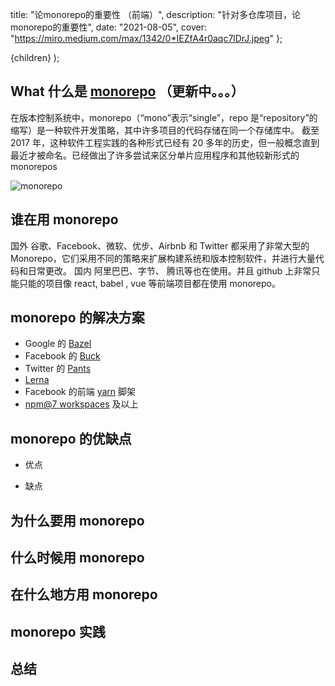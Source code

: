
  title: "论monorepo的重要性 （前端）",
  description: "针对多仓库项目，论monorepo的重要性",
  date: "2021-08-05",
  cover: "https://miro.medium.com/max/1342/0*IEZfA4r0aqc7lDrJ.jpeg"
};

  <MDXContentCom meta={meta}>{children}</MDXContentCom>
);

## What 什么是 [monorepo](https://en.wikipedia.org/wiki/Monorepo) （更新中。。。）

在版本控制系统中，monorepo（“mono”表示“single”，repo 是“repository”的缩写）是一种软件开发策略，其中许多项目的代码存储在同一个存储库中。
截至 2017 年，这种软件工程实践的各种形式已经有 20 多年的历史，但一般概念直到最近才被命名。已经做出了许多尝试来区分单片应用程序和其他较新形式的 monorepos

![monorepo](https://miro.medium.com/max/1342/0*IEZfA4r0aqc7lDrJ.jpeg)

## 谁在用 monorepo

国外 谷歌、Facebook、微软、优步、Airbnb 和 Twitter 都采用了非常大型的 Monorepo，它们采用不同的策略来扩展构建系统和版本控制软件，并进行大量代码和日常更改。
国内 阿里巴巴、字节、 腾讯等也在使用。并且 github 上非常只能只能的项目像 react, babel , vue 等前端项目都在使用 monorepo。

## monorepo 的解决方案

- Google 的 [Bazel](https://bazel.build/)
- Facebook 的 [Buck](https://buck.build/)
- Twitter 的 [Pants](https://www.pantsbuild.org/)
- [Lerna](https://lerna.js.org/)
- Facebook 的前端 [yarn](https://yarnpkg.com/features/workspaces) 脚架
- [npm@7 workspaces](https://docs.npmjs.com/cli/v7/using-npm/workspaces) 及以上

## monorepo 的优缺点

- 优点

- 缺点

## 为什么要用 monorepo

## 什么时候用 monorepo

## 在什么地方用 monorepo

## monorepo 实践

## 总结
